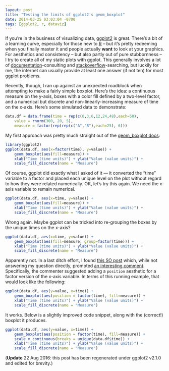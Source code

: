```yaml
---
layout: post
title: "Testing the limits of ggplot2's geom_boxplot"
date: 2014-03-25 03:03:04 -0700
tags: [ggplot2, r, dataviz]
---
```


If you're in the business of visualizing data, [ggplot2](http://ggplot2.org) is great. There's a bit of a learning curve, especially for those new to [R](http://www.r-project.org/) -- but it's pretty redeeming when you finally master it and people actually **want** to look at your graphics. For aesthetics and consistency -- but also partly out of pure stubbornness -- I try to create all of my static plots with ggplot. This generally involves a lot of [documentation](http://docs.ggplot2.org/current/)-consulting and [stackoverflow](http://stackoverflow.com/questions/tagged/ggplot2)-searching, but luckily for me, the internet can usually provide at least one answer (if not ten) for most ggplot problems.

Recently, though, I ran up against an unexpected roadblock when attempting to make a fairly simple boxplot. Here's the idea: a continuous measure on the y-axis, boxes with a color fill defined by a two-level factor, and a numerical but discrete and non-linearly-increasing measure of time on the x-axis. Here's some simulated data to demonstrate:

```r
data.df = data.frame(time = rep(c(0,3,6,12,24,48),each=50),
    value = rnorm(300, 20, 5),
    measure = factor(rep(rep(c("A","B"),each=25), 6)))
```

My first approach was pretty much straight out of the [geom_boxplot docs](http://docs.ggplot2.org/current/geom_boxplot.html):

```r
library(ggplot2)
ggplot(data.df, aes(x=factor(time), y=value)) +
    geom_boxplot(aes(fill=measure)) +
    xlab("Time (time units)") + ylab("Value (value units)") +
    scale_fill_discrete(name = "Measure")
```

Of course, ggplot did exactly what I asked of it — it converted the "time" variable to a factor and placed each unique level on the plot without regard to how they were related numerically. OK, let's try this again. We need the x-axis variable to remain numerical.

```r
ggplot(data.df, aes(x=time, y=value)) +
    geom_boxplot(aes(fill=measure)) +
    xlab("Time (time units)") + ylab("Value (value units)") +
    scale_fill_discrete(name = "Measure")
```

Wrong again. Maybe ggplot can be tricked into re-grouping the boxes by the unique times on the x-axis?

```r
ggplot(data.df, aes(x=time, y=value)) +
    geom_boxplot(aes(fill=measure, group=factor(time))) +
    xlab("Time (time units)") + ylab("Value (value units)") +
    scale_fill_discrete(name = "Measure")
```

Apparently not. In a last ditch effort, I found [this SO post](http://stackoverflow.com/questions/10805643/ggplot2-add-color-to-boxplot-continuous-value-supplied-to-discrete-scale-er) which, while not answering my question directly, prompted [an interesting comment](http://stackoverflow.com/questions/10805643/ggplot2-add-color-to-boxplot-continuous-value-supplied-to-discrete-scale-er#comment14070382_10806683). Specifically, the commenter suggested adding a `position` aesthetic for a factor version of the x-axis variable. In terms of this running example, that would look like the following:

```r
ggplot(data.df, aes(y=value, x=time)) +
    geom_boxplot(aes(position = factor(time), fill=measure)) +
    xlab("Time (time units)") + ylab("Value (value units)") +
    scale_fill_discrete(name = "Measure")
```

It works. Below is a slightly improved code snippet, along with the (correct!) boxplot it produces.

```r
ggplot(data.df, aes(y=value, x=time)) +
    geom_boxplot(aes(position = factor(time), fill=measure)) +
    scale_x_continuous(breaks = unique(data.df$time)) +
    xlab("Time (time units)") + ylab("Value (value units)") +
    scale_fill_discrete(name = "Measure")
```

(**Update** 22 Aug 2016: this post has been regenerated under ggplot2 v2.1.0 and edited for brevity.)

